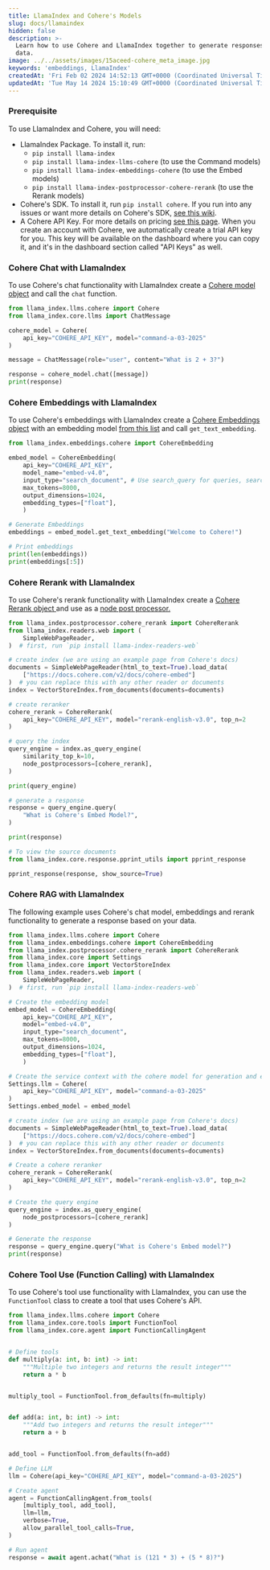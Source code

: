 ```yaml
---
title: LlamaIndex and Cohere's Models
slug: docs/llamaindex
hidden: false
description: >-
  Learn how to use Cohere and LlamaIndex together to generate responses based on
  data.
image: ../../assets/images/15aceed-cohere_meta_image.jpg
keywords: 'embeddings, LlamaIndex'
createdAt: 'Fri Feb 02 2024 14:52:13 GMT+0000 (Coordinated Universal Time)'
updatedAt: 'Tue May 14 2024 15:10:49 GMT+0000 (Coordinated Universal Time)'
---
```

### Prerequisite

To use LlamaIndex and Cohere, you will need: 

- LlamaIndex Package. To install it, run:
    - `pip install llama-index`
    - `pip install llama-index-llms-cohere` (to use the Command models)
    - `pip install llama-index-embeddings-cohere` (to use the Embed models)
    - `pip install llama-index-postprocessor-cohere-rerank` (to use the Rerank models)
- Cohere's SDK. To install it, run `pip install cohere`. If you run into any issues or want more details on Cohere's SDK, [see this wiki](https://github.com/cohere-ai/cohere-python).
- A Cohere API Key. For more details on pricing [see this page](https://cohere.com/pricing). When you create an account with Cohere, we automatically create a trial API key for you. This key will be available on the dashboard where you can copy it, and it's in the dashboard section called "API Keys" as well.

### Cohere Chat with LlamaIndex

To use Cohere's chat functionality with LlamaIndex create a [Cohere model object](https://docs.llamaindex.ai/en/stable/examples/llm/cohere.html) and call the `chat` function. 

```python PYTHON
from llama_index.llms.cohere import Cohere
from llama_index.core.llms import ChatMessage

cohere_model = Cohere(
    api_key="COHERE_API_KEY", model="command-a-03-2025"
)

message = ChatMessage(role="user", content="What is 2 + 3?")

response = cohere_model.chat([message])
print(response)
```

### Cohere Embeddings with LlamaIndex

To use Cohere's embeddings with LlamaIndex create a [Cohere Embeddings object](https://docs.llamaindex.ai/en/stable/examples/embeddings/cohereai.html) with an embedding model [from this list](/reference/embed) and call `get_text_embedding`.

```python PYTHON
from llama_index.embeddings.cohere import CohereEmbedding

embed_model = CohereEmbedding(
    api_key="COHERE_API_KEY",
    model_name="embed-v4.0",
    input_type="search_document", # Use search_query for queries, search_document for documents
    max_tokens=8000,
    output_dimensions=1024,
    embedding_types=["float"],
    )

# Generate Embeddings
embeddings = embed_model.get_text_embedding("Welcome to Cohere!")

# Print embeddings
print(len(embeddings))
print(embeddings[:5])
```

### Cohere Rerank with LlamaIndex

To use Cohere's rerank functionality with LlamaIndex create a [ Cohere Rerank object ](https://docs.llamaindex.ai/en/latest/examples/node_postprocessor/CohereRerank.html#) and use as a [node post processor.](https://docs.llamaindex.ai/en/stable/module_guides/querying/node_postprocessors/root.html)

```python PYTHON
from llama_index.postprocessor.cohere_rerank import CohereRerank
from llama_index.readers.web import (
    SimpleWebPageReader,
)  # first, run `pip install llama-index-readers-web`

# create index (we are using an example page from Cohere's docs)
documents = SimpleWebPageReader(html_to_text=True).load_data(
    ["https://docs.cohere.com/v2/docs/cohere-embed"]
)  # you can replace this with any other reader or documents
index = VectorStoreIndex.from_documents(documents=documents)

# create reranker
cohere_rerank = CohereRerank(
    api_key="COHERE_API_KEY", model="rerank-english-v3.0", top_n=2
)

# query the index
query_engine = index.as_query_engine(
    similarity_top_k=10,
    node_postprocessors=[cohere_rerank],
)

print(query_engine)

# generate a response
response = query_engine.query(
    "What is Cohere's Embed Model?",
)

print(response)

# To view the source documents
from llama_index.core.response.pprint_utils import pprint_response

pprint_response(response, show_source=True)
```

### Cohere RAG with LlamaIndex

The following example uses Cohere's chat model, embeddings and rerank functionality to generate a response based on your data. 

```python PYTHON
from llama_index.llms.cohere import Cohere
from llama_index.embeddings.cohere import CohereEmbedding
from llama_index.postprocessor.cohere_rerank import CohereRerank
from llama_index.core import Settings
from llama_index.core import VectorStoreIndex
from llama_index.readers.web import (
    SimpleWebPageReader,
)  # first, run `pip install llama-index-readers-web`

# Create the embedding model
embed_model = CohereEmbedding(
    api_key="COHERE_API_KEY",
    model="embed-v4.0",
    input_type="search_document",
    max_tokens=8000,
    output_dimensions=1024,
    embedding_types=["float"],
    )

# Create the service context with the cohere model for generation and embedding model
Settings.llm = Cohere(
    api_key="COHERE_API_KEY", model="command-a-03-2025"
)
Settings.embed_model = embed_model

# create index (we are using an example page from Cohere's docs)
documents = SimpleWebPageReader(html_to_text=True).load_data(
    ["https://docs.cohere.com/v2/docs/cohere-embed"]
)  # you can replace this with any other reader or documents
index = VectorStoreIndex.from_documents(documents=documents)

# Create a cohere reranker
cohere_rerank = CohereRerank(
    api_key="COHERE_API_KEY", model="rerank-english-v3.0", top_n=2
)

# Create the query engine
query_engine = index.as_query_engine(
    node_postprocessors=[cohere_rerank]
)

# Generate the response
response = query_engine.query("What is Cohere's Embed model?")
print(response)
```

### Cohere Tool Use (Function Calling) with LlamaIndex

To use Cohere's tool use functionality with LlamaIndex, you can use the `FunctionTool` class to create a tool that uses Cohere's API.

```python PYTHON
from llama_index.llms.cohere import Cohere
from llama_index.core.tools import FunctionTool
from llama_index.core.agent import FunctionCallingAgent


# Define tools
def multiply(a: int, b: int) -> int:
    """Multiple two integers and returns the result integer"""
    return a * b


multiply_tool = FunctionTool.from_defaults(fn=multiply)


def add(a: int, b: int) -> int:
    """Add two integers and returns the result integer"""
    return a + b


add_tool = FunctionTool.from_defaults(fn=add)

# Define LLM
llm = Cohere(api_key="COHERE_API_KEY", model="command-a-03-2025")

# Create agent
agent = FunctionCallingAgent.from_tools(
    [multiply_tool, add_tool],
    llm=llm,
    verbose=True,
    allow_parallel_tool_calls=True,
)

# Run agent
response = await agent.achat("What is (121 * 3) + (5 * 8)?")
```